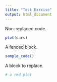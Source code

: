 ```yaml
---
title: "Test Exrcise"
output: html_document
---
```


Non-replaced code.

```r
plot(cars)
```

A fenced block.

```r
sample_code()
```

A block to replace.

```r
# a red plot

```
